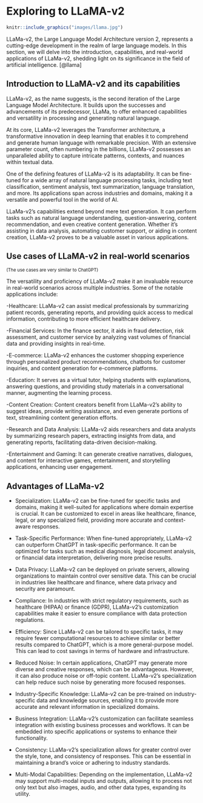 # Exploring to LLaMA-v2 {-}
 
```r
knitr::include_graphics("images/llama.jpg")
``` 
LLaMa-v2, the Large Language Model Architecture version 2, represents a cutting-edge development in the realm of large language models. In this section, we will delve into the introduction, capabilities, and real-world applications of LLaMa-v2, shedding light on its significance in the field of artificial intelligence. [@llama]

## Introduction to LLaMA-v2 and its capabilities {-}

LLaMa-v2, as the name suggests, is the second iteration of the Large Language Model Architecture. It builds upon the successes and advancements of its predecessor, LLaMa, to offer enhanced capabilities and versatility in processing and generating natural language.

At its core, LLaMa-v2 leverages the Transformer architecture, a transformative innovation in deep learning that enables it to comprehend and generate human language with remarkable precision. With an extensive parameter count, often numbering in the billions, LLaMa-v2 possesses an unparalleled ability to capture intricate patterns, contexts, and nuances within textual data.

One of the defining features of LLaMa-v2 is its adaptability. It can be fine-tuned for a wide array of natural language processing tasks, including text classification, sentiment analysis, text summarization, language translation, and more. Its applications span across industries and domains, making it a versatile and powerful tool in the world of AI.

LLaMa-v2's capabilities extend beyond mere text generation. It can perform tasks such as natural language understanding, question-answering, content recommendation, and even creative content generation. Whether it's assisting in data analysis, automating customer support, or aiding in content creation, LLaMa-v2 proves to be a valuable asset in various applications.

## Use cases of LLaMA-v2 in real-world scenarios {-}

<sub>(The use cases are very similar to ChatGPT)</sub>

The versatility and proficiency of LLaMa-v2 make it an invaluable resource in real-world scenarios across multiple industries. Some of the notable applications include:

-Healthcare: LLaMa-v2 can assist medical professionals by summarizing patient records, generating reports, and providing quick access to medical information, contributing to more efficient healthcare delivery.

-Financial Services: In the finance sector, it aids in fraud detection, risk assessment, and customer service by analyzing vast volumes of financial data and providing insights in real-time.

-E-commerce: LLaMa-v2 enhances the customer shopping experience through personalized product recommendations, chatbots for customer inquiries, and content generation for e-commerce platforms.

-Education: It serves as a virtual tutor, helping students with explanations, answering questions, and providing study materials in a conversational manner, augmenting the learning process.

-Content Creation: Content creators benefit from LLaMa-v2's ability to suggest ideas, provide writing assistance, and even generate portions of text, streamlining content generation efforts.

-Research and Data Analysis: LLaMa-v2 aids researchers and data analysts by summarizing research papers, extracting insights from data, and generating reports, facilitating data-driven decision-making.

-Entertainment and Gaming: It can generate creative narratives, dialogues, and content for interactive games, entertainment, and storytelling applications, enhancing user engagement.

## Advantages of LLaMa-v2 {-}

-   Specialization: LLaMa-v2 can be fine-tuned for specific tasks and domains, making it well-suited for applications where domain expertise is crucial. It can be customized to excel in areas like healthcare, finance, legal, or any specialized field, providing more accurate and context-aware responses.

-   Task-Specific Performance: When fine-tuned appropriately, LLaMa-v2 can outperform ChatGPT in task-specific performance. It can be optimized for tasks such as medical diagnosis, legal document analysis, or financial data interpretation, delivering more precise results.

-   Data Privacy: LLaMa-v2 can be deployed on private servers, allowing organizations to maintain control over sensitive data. This can be crucial in industries like healthcare and finance, where data privacy and security are paramount.

-   Compliance: In industries with strict regulatory requirements, such as healthcare (HIPAA) or finance (GDPR), LLaMa-v2's customization capabilities make it easier to ensure compliance with data protection regulations.

-   Efficiency: Since LLaMa-v2 can be tailored to specific tasks, it may require fewer computational resources to achieve similar or better results compared to ChatGPT, which is a more general-purpose model. This can lead to cost savings in terms of hardware and infrastructure.

-   Reduced Noise: In certain applications, ChatGPT may generate more diverse and creative responses, which can be advantageous. However, it can also produce noise or off-topic content. LLaMa-v2's specialization can help reduce such noise by generating more focused responses.

-   Industry-Specific Knowledge: LLaMa-v2 can be pre-trained on industry-specific data and knowledge sources, enabling it to provide more accurate and relevant information in specialized domains.

-   Business Integration: LLaMa-v2's customization can facilitate seamless integration with existing business processes and workflows. It can be embedded into specific applications or systems to enhance their functionality.

-   Consistency: LLaMa-v2's specialization allows for greater control over the style, tone, and consistency of responses. This can be essential in maintaining a brand's voice or adhering to industry standards.

-   Multi-Modal Capabilities: Depending on the implementation, LLaMa-v2 may support multi-modal inputs and outputs, allowing it to process not only text but also images, audio, and other data types, expanding its utility.
